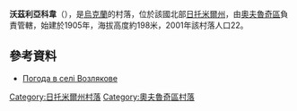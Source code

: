 {{coord|51|12|42|N|28|18|11|E|scale:30000|display=title}}

'''沃茲利亞科韋'''（{{lang-uk|Возлякове}}），是[[烏克蘭|烏克蘭]]的村落，位於該國北部[[日托米爾州|日托米爾州]]，由[[奧夫魯奇區|奧夫魯奇區]]負責管轄，始建於1905年，海拔高度約198米，2001年該村落人口22。

==參考資料==
* [http://weather.in.ua/ua/zhitomirskaja/4316 Погода в селі Возлякове] {{Wayback|url=http://weather.in.ua/ua/zhitomirskaja/4316 |date=20160305113947 }}

{{DEFAULTSORT:Возлякове}}
[[Category:日托米爾州村落|Category:日托米爾州村落]]
[[Category:奧夫魯奇區村落|Category:奧夫魯奇區村落]]


{{Zhytomyr-geo-stub}}